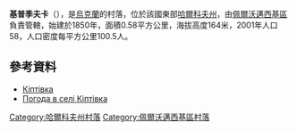 {{coord|49|14|35|N|36|10|49|E|scale:100000_region:UA|display=title}}

'''基普季夫卡'''（{{lang-uk|Кіптівка}}），是[[烏克蘭|烏克蘭]]的村落，位於該國東部[[哈爾科夫州|哈爾科夫州]]，由[[佩爾沃邁西基區|佩爾沃邁西基區]]負責管轄，始建於1850年，面積0.58平方公里，海拔高度164米，2001年人口58，人口密度每平方公里100.5人。

==參考資料==
* [http://w1.c1.rada.gov.ua/pls/z7502/A005?rdat1=09.01.2009&rf7571=33864 Кіптівка]{{dead link|date=2017年12月 |bot=InternetArchiveBot |fix-attempted=yes }}
* [http://weather.in.ua/ua/har'kovskaja/10575 Погода в селі Кіптівка]{{Wayback|url=http://weather.in.ua/ua/har%27kovskaja/10575 |date=20160323024833 }}

{{DEFAULTSORT:Кіптівка}}
[[Category:哈爾科夫州村落|Category:哈爾科夫州村落]]
[[Category:佩爾沃邁西基區村落|Category:佩爾沃邁西基區村落]]


{{Kharkiv-geo-stub}}
